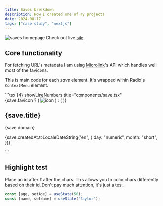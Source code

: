 ```yaml
---
title: Saves breakdown
description: How I created one of my projects
date: 2024-08-17
tags: ["case study", "nextjs"]
---
```


![saves homepage](/static/saves-homepage-view.png "Saves homepage")
Check out live [site](https://saves-theta.vercel.app/)

## Core functionality

For fetching URL's metadata I am using [Microlink](https://microlink.io/meta)'s API which handles well most of the favicons.

This is main code for each _save_ element. It's wrapped within Radix's `ContextMenu` element.

<GrowElement>
  ```tsx {4} showLineNumbers title="components/save.tsx"
  <Link
    href={save.url}
    target='_blank'
    rel='noreferrer noopener'
    title={save.title}
    className='flex h-10 items-center justify-between gap-2 rounded-xl px-3 text-sm hover:bg-zinc-100 hover:shadow-[inset_0_0_2px_4px_hsla(0,0%,94%,.4)]'
  >
    <div className='flex items-center gap-2'>
      {save.favicon ? (
        <img src={save.favicon} alt='icon' className='h-5 w-5' />
      ) : (
        <GlobeIcon className='h-5 rounded-full text-gray-500' />
      )}
    </div>
    <div className='flex items-baseline gap-2'>
      <h2 className='max-w-[250px] overflow-hidden text-ellipsis whitespace-nowrap xs:max-w-[280px]'>
        {save.title}
      </h2>
      <p className='hidden text-xs text-zinc-500 xs:block'>{save.domain}</p>
    </div>
    <p className='ml-auto shrink-0 font-medium text-zinc-600'>
      {save.createdAt.toLocaleDateString("en", {
        day: "numeric",
        month: "short",
      })}
    </p>
  </Link>
  ```
</GrowElement>

## Highlight test

Place an id after # after the chars. This allows you to color chars differently based on their id. Don't pay much attention, it's just a test.

```js /age/#v /name/#v /setAge/#s /setName/#s /50/#i /"Taylor"/#i
const [age, setAge] = useState(50);
const [name, setName] = useState("Taylor");
```
